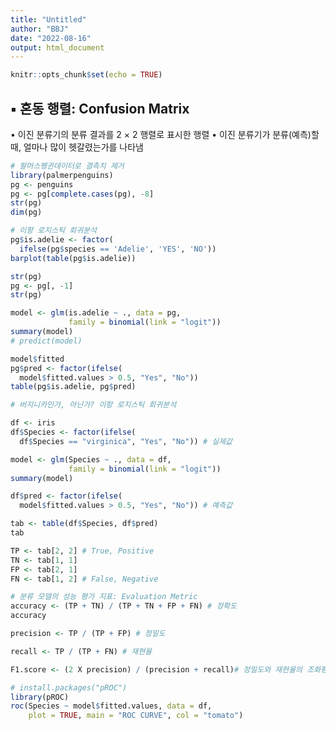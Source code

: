 ```yaml
---
title: "Untitled"
author: "BBJ"
date: "2022-08-16"
output: html_document
---
```


```r
knitr::opts_chunk$set(echo = TRUE)
```

## ▪ 혼동 행렬: Confusion Matrix
  • 이진 분류기의 분류 결과를 2 × 2 행렬로 표시한 행렬
  • 이진 분류기가 분류(예측)할 때, 얼마나 많이 헷갈렸는가를 나타냄

```r
# 팔머스펭귄데이터로 결측치 제거
library(palmerpenguins)
pg <- penguins
pg <- pg[complete.cases(pg), -8]
str(pg)
dim(pg)

# 이항 로지스틱 회귀분석
pg$is.adelie <- factor(
  ifelse(pg$species == 'Adelie', 'YES', 'NO'))
barplot(table(pg$is.adelie))

str(pg)
pg <- pg[, -1]
str(pg)

model <- glm(is.adelie ~ ., data = pg,
             family = binomial(link = "logit"))
summary(model)
# predict(model)

model$fitted
pg$pred <- factor(ifelse(
  model$fitted.values > 0.5, "Yes", "No"))
table(pg$is.adelie, pg$pred)
```

```r
# 버지니카인가, 아닌가? 이항 로지스틱 회귀분석

df <- iris
df$Species <- factor(ifelse(
  df$Species == "virginica", "Yes", "No")) # 실제값

model <- glm(Species ~ ., data = df,
             family = binomial(link = "logit"))
summary(model)

df$pred <- factor(ifelse(
  model$fitted.values > 0.5, "Yes", "No")) # 예측값

tab <- table(df$Species, df$pred)
tab

TP <- tab[2, 2] # True, Positive
TN <- tab[1, 1]
FP <- tab[2, 1]
FN <- tab[1, 2] # False, Negative

# 분류 모델의 성능 평가 지표: Evaluation Metric
accuracy <- (TP + TN) / (TP + TN + FP + FN) # 정확도
accuracy

precision <- TP / (TP + FP) # 정밀도

recall <- TP / (TP + FN) # 재현율

F1.score <- (2 X precision) / (precision + recall)# 정밀도와 재현율의 조화평균

# install.packages("pROC")
library(pROC)
roc(Species ~ model$fitted.values, data = df,
    plot = TRUE, main = "ROC CURVE", col = "tomato")
```





















